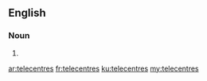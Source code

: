 ==English==

===Noun===
{{head|en}}

# {{plural of|telecentre}}

[[ar:telecentres]]
[[fr:telecentres]]
[[ku:telecentres]]
[[my:telecentres]]